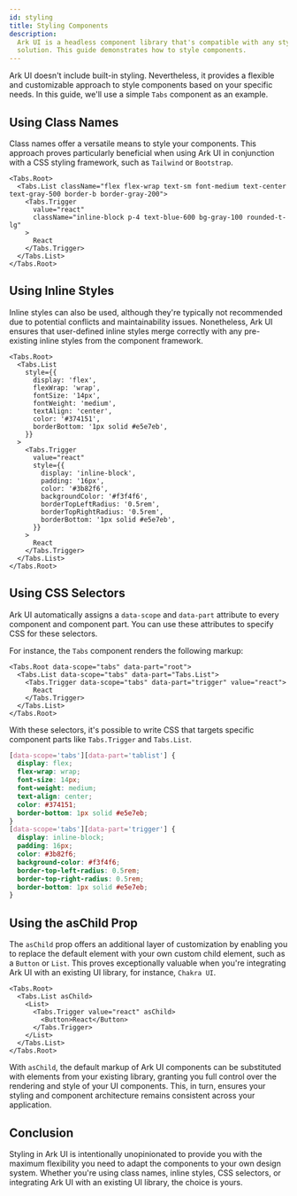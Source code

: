 ```yaml
---
id: styling
title: Styling Components
description:
  Ark UI is a headless component library that's compatible with any styling
  solution. This guide demonstrates how to style components.
---
```


Ark UI doesn't include built-in styling. Nevertheless, it provides a flexible
and customizable approach to style components based on your specific needs. In
this guide, we'll use a simple `Tabs` component as an example.

## Using Class Names

Class names offer a versatile means to style your components. This approach
proves particularly beneficial when using Ark UI in conjunction with a CSS
styling framework, such as `Tailwind` or `Bootstrap`.

```tsx
<Tabs.Root>
  <Tabs.List className="flex flex-wrap text-sm font-medium text-center text-gray-500 border-b border-gray-200">
    <Tabs.Trigger
      value="react"
      className="inline-block p-4 text-blue-600 bg-gray-100 rounded-t-lg"
    >
      React
    </Tabs.Trigger>
  </Tabs.List>
</Tabs.Root>
```

## Using Inline Styles

Inline styles can also be used, although they're typically not recommended due
to potential conflicts and maintainability issues. Nonetheless, Ark UI ensures
that user-defined inline styles merge correctly with any pre-existing inline
styles from the component framework.

```tsx
<Tabs.Root>
  <Tabs.List
    style={{
      display: 'flex',
      flexWrap: 'wrap',
      fontSize: '14px',
      fontWeight: 'medium',
      textAlign: 'center',
      color: '#374151',
      borderBottom: '1px solid #e5e7eb',
    }}
  >
    <Tabs.Trigger
      value="react"
      style={{
        display: 'inline-block',
        padding: '16px',
        color: '#3b82f6',
        backgroundColor: '#f3f4f6',
        borderTopLeftRadius: '0.5rem',
        borderTopRightRadius: '0.5rem',
        borderBottom: '1px solid #e5e7eb',
      }}
    >
      React
    </Tabs.Trigger>
  </Tabs.List>
</Tabs.Root>
```

## Using CSS Selectors

Ark UI automatically assigns a `data-scope` and `data-part` attribute to every
component and component part. You can use these attributes to specify CSS for
these selectors.

For instance, the `Tabs` component renders the following markup:

```tsx
<Tabs.Root data-scope="tabs" data-part="root">
  <Tabs.List data-scope="tabs" data-part="Tabs.List">
    <Tabs.Trigger data-scope="tabs" data-part="trigger" value="react">
      React
    </Tabs.Trigger>
  </Tabs.List>
</Tabs.Root>
```

With these selectors, it's possible to write CSS that targets specific component
parts like `Tabs.Trigger` and `Tabs.List`.

```css
[data-scope='tabs'][data-part='tablist'] {
  display: flex;
  flex-wrap: wrap;
  font-size: 14px;
  font-weight: medium;
  text-align: center;
  color: #374151;
  border-bottom: 1px solid #e5e7eb;
}
[data-scope='tabs'][data-part='trigger'] {
  display: inline-block;
  padding: 16px;
  color: #3b82f6;
  background-color: #f3f4f6;
  border-top-left-radius: 0.5rem;
  border-top-right-radius: 0.5rem;
  border-bottom: 1px solid #e5e7eb;
}
```

## Using the asChild Prop

The `asChild` prop offers an additional layer of customization by enabling you
to replace the default element with your own custom child element, such as a
`Button` or `List`. This proves exceptionally valuable when you're integrating
Ark UI with an existing UI library, for instance, `Chakra UI`.

```tsx
<Tabs.Root>
  <Tabs.List asChild>
    <List>
      <Tabs.Trigger value="react" asChild>
        <Button>React</Button>
      </Tabs.Trigger>
    </List>
  </Tabs.List>
</Tabs.Root>
```

With `asChild`, the default markup of Ark UI components can be substituted with
elements from your existing library, granting you full control over the
rendering and style of your UI components. This, in turn, ensures your styling
and component architecture remains consistent across your application.

## Conclusion

Styling in Ark UI is intentionally unopinionated to provide you with the maximum
flexibility you need to adapt the components to your own design system. Whether
you're using class names, inline styles, CSS selectors, or integrating Ark UI
with an existing UI library, the choice is yours.
